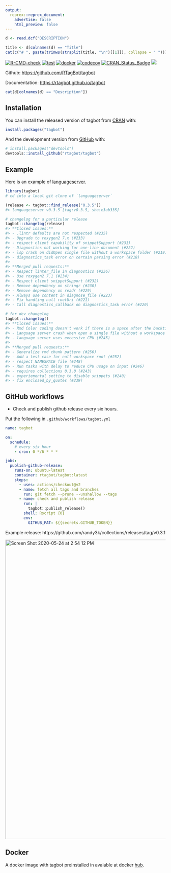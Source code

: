```yaml
---
output:
  reprex::reprex_document:
    advertise: false
    html_preview: false
---
```


<!-- README.md is generated from README.Rmd. Please edit that file -->

```r
d <- read.dcf("DESCRIPTION")
```

```r
title <- d[colnames(d) == "Title"]
cat(c("# ", paste(trimws(strsplit(title, "\n")[[1]]), collapse = " ")))
```

<!-- badges: start -->
[![R-CMD-check](https://github.com/rtagbot/tagbot/workflows/R-CMD-check/badge.svg)](https://github.com/rtagbot/tagbot/actions)
[![test](https://github.com/rtagbot/tagbot/workflows/test/badge.svg)](https://github.com/rtagbot/tagbot/actions)
[![docker](https://github.com/rtagbot/tagbot/workflows/docker/badge.svg)](https://github.com/rtagbot/tagbot/actions)
[![codecov](https://codecov.io/gh/rtagbot/tagbot/branch/master/graph/badge.svg)](https://codecov.io/gh/rtagbot/tagbot)
[![CRAN\_Status\_Badge](https://www.r-pkg.org/badges/version/tagbot)](https://cran.r-project.org/package=tagbot)
[![](https://cranlogs.r-pkg.org/badges/grand-total/tagbot)](https://cran.r-project.org/package=tagbot)
<!-- badges: end -->

Github: [https://github.com/RTagBot/tagbot](https://github.com/RTagBot/tagbot)

Documentation: [https://rtagbot.github.io/tagbot](https://rtagbot.github.io/tagbot)

```r
cat(d[colnames(d) == "Description"])
```

## Installation

You can install the released version of tagbot from [CRAN](https://CRAN.R-project.org) with:

``` r
install.packages("tagbot")
```

And the development version from [GitHub](https://github.com/) with:

``` r
# install.packages("devtools")
devtools::install_github("rtagbot/tagbot")
```
## Example

Here is an example of [languageserver](https://github.com/REditorSupport/languageserver).

```r
library(tagbot)
# cd into a local git clone of `languageserver`

(release <- tagbot::find_release("0.3.5"))
#> languageserver v0.3.5 [tag:v0.3.5, sha:e3ab335]

# changelog for a particular release
tagbot::changelog(release)
#> **Closed issues:**
#> - .lintr defaults are not respected (#235)
#> - Upgrade to roxygen2 7.x (#233)
#> - respect client capability of snippetSupport (#231)
#> - Diagnostics not working for one-line document (#222)
#> - lsp crash on didOpen single file without a workspace folder (#219)
#> - diagnostics_task error on certain parsing error (#218)
#>
#> **Merged pull requests:**
#> - Respect linter_file in diagnostics (#236)
#> - Use roxygen2 7.1 (#234)
#> - Respect client snippetSupport (#232)
#> - Remove dependency on stringr (#230)
#> - Remove dependency on readr (#229)
#> - Always use content in diagnose_file (#223)
#> - Fix handling null rootUri (#221)
#> - Call diagnostics_callback on diagnostics_task error (#220)

# for dev changelog
tagbot::changelog()
#> **Closed issues:**
#> - Rmd Color coding doesn't work if there is a space after the backticks and the bracket (#255)
#> - Language server crash when open a single file without a workspace folder (#249)
#> - language server uses excessive CPU (#245)
#>
#> **Merged pull requests:**
#> - Generalize rmd chunk pattern (#256)
#> - Add a test case for null workspace root (#252)
#> - respect NAMESPACE file (#248)
#> - Run tasks with delay to reduce CPU usage on input (#246)
#> - requires collections 0.3.0 (#243)
#> - experiemental setting to disable snippets (#240)
#> - fix enclosed_by_quotes (#239)
```

## GitHub workflows

- Check and publish github release every six hours.

Put the following in `.github/workflows/tagbot.yml`

```yml
name: tagbot

on:
  schedule:
    # every six hour
    - cron: 0 */6 * * *

jobs:
  publish-github-release:
    runs-on: ubuntu-latest
    container: rtagbot/tagbot:latest
    steps:
      - uses: actions/checkout@v2
      - name: fetch all tags and branches
        run: git fetch --prune --unshallow --tags
      - name: check and publish release
        run: |
          tagbot::publish_release()
        shell: Rscript {0}
        env:
          GITHUB_PAT: ${{secrets.GITHUB_TOKEN}}
```

Example release: https://github.com/randy3k/collections/releases/tag/v0.3.1

<img width="936" alt="Screen Shot 2020-05-24 at 2 54 12 PM" src="https://user-images.githubusercontent.com/1690993/82765778-7b8ec780-9dce-11ea-9d32-1502075ce24a.png">



## Docker

A docker image with tagbot preinstalled in avaiable at docker [hub](https://hub.docker.com/r/rtagbot/tagbot).

